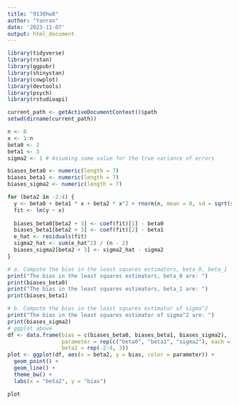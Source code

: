 ```yaml
---
title: "9130hw8"
author: "Yanran"
date: '2023-11-07'
output: html_document
---
```


```r
library(tidyverse)
library(rstan)
library(ggpubr)
library(shinystan)
library(cowplot)
library(devtools)
library(psych)
library(rstudioapi)

current_path <- getActiveDocumentContext()$path
setwd(dirname(current_path))

```


```r
n <- 8
x <- 1:n
beta0 <- 2
beta1 <- 3
sigma2 <- 1 # Assuming some value for the true variance of errors

biases_beta0 <- numeric(length = 7)
biases_beta1 <- numeric(length = 7)
biases_sigma2 <- numeric(length = 7)

for (beta2 in -2:4) {
  y <- beta0 + beta1 * x + beta2 * x^2 + rnorm(n, mean = 0, sd = sqrt(sigma2))
  fit <- lm(y ~ x)
  
  biases_beta0[beta2 + 3] <- coef(fit)[1] - beta0
  biases_beta1[beta2 + 3] <- coef(fit)[2] - beta1
  e_hat <- residuals(fit)
  sigma2_hat <- sum(e_hat^2) / (n - 2)
  biases_sigma2[beta2 + 3] <- sigma2_hat - sigma2
}

# a. Compute the bias in the least squares estimators, beta_0, beta_1
print("The bias in the least squares estimators, beta_0 are: ")
print(biases_beta0)
print("The bias in the least squares estimators, beta_1 are: ")
print(biases_beta1)

# b. Compute the bias in the least squares estimator of sigma^2
print("The bias in the least squares estimator of sigma^2 are: ")
print(biases_sigma2)
# ggplot above
df <- data.frame(bias = c(biases_beta0, biases_beta1, biases_sigma2),
                 parameter = rep(c("beta0", "beta1", "sigma2"), each = 7),
                 beta2 = rep(-2:4, 3))
plot <- ggplot(df, aes(x = beta2, y = bias, color = parameter)) +
  geom_point() +
  geom_line() +
  theme_bw() +
  labs(x = "beta2", y = "bias")

plot
```




